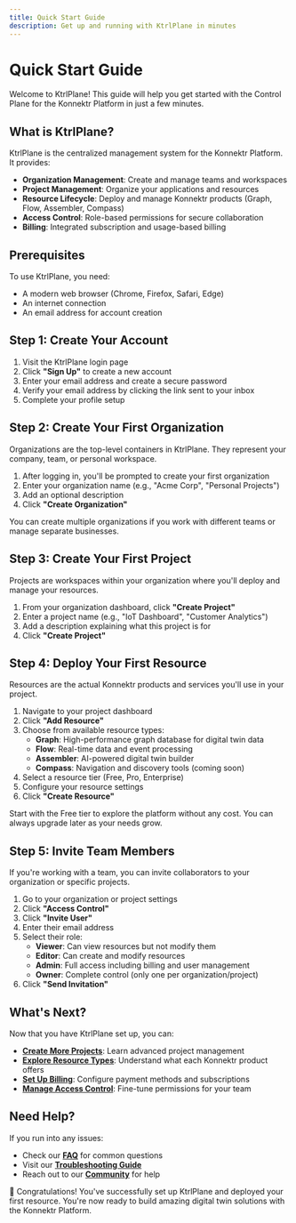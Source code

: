 ```yaml
---
title: Quick Start Guide
description: Get up and running with KtrlPlane in minutes
---
```


# Quick Start Guide

Welcome to KtrlPlane! This guide will help you get started with the Control Plane for the Konnektr Platform in just a few minutes.

## What is KtrlPlane?

KtrlPlane is the centralized management system for the Konnektr Platform. It provides:

- **Organization Management**: Create and manage teams and workspaces
- **Project Management**: Organize your applications and resources
- **Resource Lifecycle**: Deploy and manage Konnektr products (Graph, Flow, Assembler, Compass)
- **Access Control**: Role-based permissions for secure collaboration
- **Billing**: Integrated subscription and usage-based billing

## Prerequisites

To use KtrlPlane, you need:

- A modern web browser (Chrome, Firefox, Safari, Edge)
- An internet connection
- An email address for account creation

## Step 1: Create Your Account

1. Visit the KtrlPlane login page
2. Click **"Sign Up"** to create a new account
3. Enter your email address and create a secure password
4. Verify your email address by clicking the link sent to your inbox
5. Complete your profile setup

## Step 2: Create Your First Organization

Organizations are the top-level containers in KtrlPlane. They represent your company, team, or personal workspace.

1. After logging in, you'll be prompted to create your first organization
2. Enter your organization name (e.g., "Acme Corp", "Personal Projects")
3. Add an optional description
4. Click **"Create Organization"**

<Callout type="info">
You can create multiple organizations if you work with different teams or manage separate businesses.
</Callout>

## Step 3: Create Your First Project

Projects are workspaces within your organization where you'll deploy and manage your resources.

1. From your organization dashboard, click **"Create Project"**
2. Enter a project name (e.g., "IoT Dashboard", "Customer Analytics")
3. Add a description explaining what this project is for
4. Click **"Create Project"**

## Step 4: Deploy Your First Resource

Resources are the actual Konnektr products and services you'll use in your project.

1. Navigate to your project dashboard
2. Click **"Add Resource"**
3. Choose from available resource types:
   - **Graph**: High-performance graph database for digital twin data
   - **Flow**: Real-time data and event processing
   - **Assembler**: AI-powered digital twin builder
   - **Compass**: Navigation and discovery tools (coming soon)
4. Select a resource tier (Free, Pro, Enterprise)
5. Configure your resource settings
6. Click **"Create Resource"**

<Callout type="tip">
Start with the Free tier to explore the platform without any cost. You can always upgrade later as your needs grow.
</Callout>

## Step 5: Invite Team Members

If you're working with a team, you can invite collaborators to your organization or specific projects.

1. Go to your organization or project settings
2. Click **"Access Control"**
3. Click **"Invite User"**
4. Enter their email address
5. Select their role:
   - **Viewer**: Can view resources but not modify them
   - **Editor**: Can create and modify resources
   - **Admin**: Full access including billing and user management
   - **Owner**: Complete control (only one per organization/project)
6. Click **"Send Invitation"**

## What's Next?

Now that you have KtrlPlane set up, you can:

- **[Create More Projects](/getting-started/first-project)**: Learn advanced project management
- **[Explore Resource Types](/concepts/resources)**: Understand what each Konnektr product offers
- **[Set Up Billing](/guides/billing)**: Configure payment methods and subscriptions
- **[Manage Access Control](/guides/access-control)**: Fine-tune permissions for your team

## Need Help?

If you run into any issues:

- Check our **[FAQ](/support/faq)** for common questions
- Visit our **[Troubleshooting Guide](/support/troubleshooting)**
- Reach out to our **[Community](/support/community)** for help

<Callout type="success">
🎉 Congratulations! You've successfully set up KtrlPlane and deployed your first resource. You're now ready to build amazing digital twin solutions with the Konnektr Platform.
</Callout>